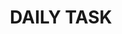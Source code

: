 ---
title: "DAILY TASK"
description: "try to complete the daily task within 6 :p.m"
icon: "text-size"
---